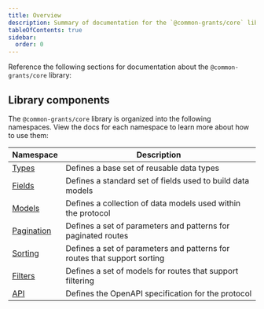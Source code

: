 ```yaml
---
title: Overview
description: Summary of documentation for the `@common-grants/core` library
tableOfContents: true
sidebar:
  order: 0
---
```


Reference the following sections for documentation about the `@common-grants/core` library:

## Library components

The `@common-grants/core` library is organized into the following namespaces. View the docs for each namespace to learn more about how to use them:

| Namespace                                                  | Description                                                              |
| ---------------------------------------------------------- | ------------------------------------------------------------------------ |
| [Types](/protocol/types)           | Defines a base set of reusable data types                                |
| [Fields](/protocol/fields)         | Defines a standard set of fields used to build data models               |
| [Models](/protocol/models)         | Defines a collection of data models used within the protocol             |
| [Pagination](/protocol/pagination) | Defines a set of parameters and patterns for paginated routes            |
| [Sorting](/protocol/sorting)       | Defines a set of parameters and patterns for routes that support sorting |
| [Filters](/protocol/filters)       | Defines a set of models for routes that support filtering                |
| [API](/protocol/openapi)           | Defines the OpenAPI specification for the protocol                       |
